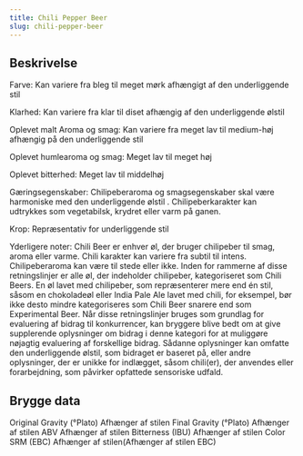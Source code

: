 ```yaml
---
title: Chili Pepper Beer
slug: chili-pepper-beer
---
```


## Beskrivelse
Farve: Kan variere fra bleg til meget mørk afhængigt af den underliggende stil

Klarhed: Kan variere fra klar til diset afhængig af den underliggende ølstil

Oplevet malt Aroma og smag: Kan variere fra meget lav til medium-høj afhængig på den underliggende stil

Oplevet humlearoma og smag: Meget lav til meget høj

Oplevet bitterhed: Meget lav til middelhøj

Gæringsegenskaber: Chilipeberaroma og smagsegenskaber skal være harmoniske med den underliggende ølstil . Chilipeberkarakter kan udtrykkes som vegetabilsk, krydret eller varm på ganen.

Krop: Repræsentativ for underliggende stil

Yderligere noter: Chili Beer er enhver øl, der bruger chilipeber til smag, aroma eller varme. Chili karakter kan variere fra subtil til intens. Chilipeberaroma kan være til stede eller ikke. Inden for rammerne af disse retningslinjer er alle øl, der indeholder chilipeber, kategoriseret som Chili Beers. En øl lavet med chilipeber, som repræsenterer mere end én stil, såsom en chokoladeøl eller India Pale Ale lavet med chili, for eksempel, bør ikke desto mindre kategoriseres som Chili Beer snarere end som Experimental Beer.						Når disse retningslinjer bruges som grundlag for evaluering af bidrag til konkurrencer, kan bryggere blive bedt om at give supplerende oplysninger om bidrag i denne kategori for at muliggøre nøjagtig evaluering af forskellige bidrag. Sådanne oplysninger kan omfatte den underliggende ølstil, som bidraget er baseret på, eller andre oplysninger, der er unikke for indlægget, såsom chili(er), der anvendes eller forarbejdning, som påvirker opfattede sensoriske udfald.



## Brygge data
Original Gravity (°Plato) Afhænger af stilen 
Final Gravity  (°Plato) Afhænger af stilen 
ABV Afhænger af stilen 
Bitterness (IBU) Afhænger af stilen
Color SRM (EBC) Afhænger af stilen(Afhænger af stilen EBC)					

